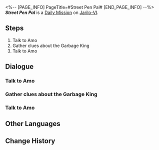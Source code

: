 <%-- [PAGE_INFO]
PageTitle=#Street Pen Pal#
[END_PAGE_INFO] --%>
{{Stub|Dialogue.}}
{{Mission Infobox
|id            = 3010103
|title         = 
|image         = <!--Mission Street Pen Pal.png-->
|type          = Daily
|event_name    = 
|chapter       = 
|requirements  = {{subst:void|<!--Unknown: {"Type":"Manual"}-->}}
|summary       = <!--official mission summary from Fate's Atlas-->
|characters    = Trailblazer
|startLocation = [[Jarilo-VI]] - [[Administrative District]]
|world         = Jarilo-VI
|area          = Administrative District
|prev          = 
|next          = 
|rewards       = Credit*5,000
}}
'''''Street Pen Pal''''' is a [[Daily Mission]] on [[Jarilo-VI]].

==Steps==
# Talk to Amo
# Gather clues about the Garbage King
# Talk to Amo

<!--
==Gameplay Notes==

--><!--
==Trial Character==

-->
==Dialogue==
{{Stub Dialogue}}

===Talk to Amo===
{{Mission Description|type=daily|location=Administrative District|The novelist Amo in the Administrative District has received a strange postcard. Go talk with him.}}
{{Dialogue Start}}
:{{tx}}
{{Dialogue End}}

===Gather clues about the Garbage King===
{{Mission Description|type=daily|location=Administrative District|update|Amo wants to learn more about the Garbage King. Maybe you can find some clues somewhere...}}
{{Dialogue Start}}
:{{tx}}
{{Dialogue End}}

===Talk to Amo===
{{Mission Description|type=daily|location=Administrative District|update|You find another postcard from "Garbage King." Hopefully, Amo will be satisfied with it.}}
{{Dialogue Start}}
:{{tx}}
{{Dialogue End}}

==Other Languages==
{{Other Languages
|en   = Street Pen Pal
|zhs  = 街头笔友
|zht  = 街頭筆友
|ja   = 街並みのペンパル
|ko   = 길거리 펜팔
|es   = Amigo callejero por correspondencia
|fr   = Correspondant de rue
|ru   = Уличный друг по переписке
|th   = เพื่อนจากจดหมายรายทาง
|vi   = Bạn Qua Thư
|de   = Straßenbrieffreund
|id   = Sahabat Pena Jalanan
|pt   = Amigo de Correspondência das Ruas
}}

==Change History==
{{Change History|1.0}}
